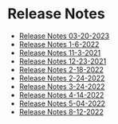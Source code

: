 # Release Notes

- [Release Notes 03-20-2023](ReleaseNotes/Release_Notes_03-20-2023.mdx)
- [Release Notes 1-6-2022](ReleaseNotes/Release_Notes_1-6-2022.mdx)
- [Release Notes 11-3-2021](ReleaseNotes/Release_Notes_11-3-2021.mdx)
- [Release Notes 12-23-2021](ReleaseNotes/Release_Notes_12-23-2021.mdx)
- [Release Notes 2-18-2022](ReleaseNotes/Release_Notes_2-18-2022.mdx)
- [Release Notes 2-24-2022](ReleaseNotes/Release_Notes_2-24-2022.mdx)
- [Release Notes 3-24-2022](ReleaseNotes/Release_Notes_3-24-2022.mdx)
- [Release Notes 4-14-2022](ReleaseNotes/Release_Notes_4-14-2022.mdx)
- [Release Notes 5-04-2022](ReleaseNotes/Release_Notes_5-04-2022.mdx)
- [Release Notes 8-12-2022](ReleaseNotes/Release_Notes_8-12-2022.mdx)